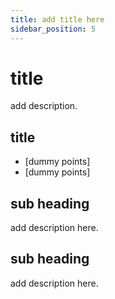 ```yaml
---
title: add title here 
sidebar_position: 5
---
```


# title

add description.

## title

- [dummy points]
- [dummy points]

## sub heading

add description here. 

## sub heading

add description here. 

<head>
  <title>dummy title</title>
  <meta name="description" content="add description here"/>
</head>
